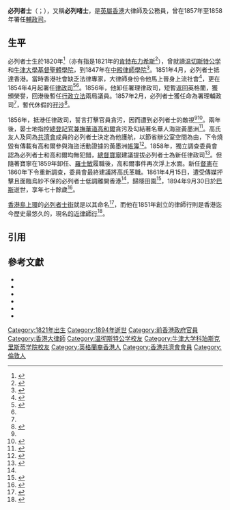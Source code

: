 {{NoteTA
|G1=UK Places
}}
{{Infobox person
| honorific_prefix = [[尊敬的|尊敬的]]
| name = 必列者士
| native_name = William Thomas Bridges
| native_name_lang = en
| image = William Thomas Bridges.png
| birth_date = 1820年
| birth_place = {{GBR-1801}}[[英格蘭|英格蘭]][[肯特郡|肯特]][[布萊克希斯|布力希斯]]
| death_date = {{death date and age|1894|9|30|1820}}
| death_place = {{GBR-1801}}[[英格蘭|英格蘭]][[森麻實郡|森麻實]][[巴斯|巴斯]]
| nationality = {{GBR-1801}}
| occupation = 大律師
| years_active = 
| known_for = 
| notable_works = 
| monuments = [[必列者士街|必列者士街]]
}}
'''必列者士'''（{{lang-en|William Thomas Bridges}}；{{bd|1820年||1894年|9月30日}}），又稱'''必列啫士'''，是[[英屬香港|英屬香港]]大律師及公務員，曾在1857年至1858年署任[[香港特別行政區政務司司長|輔政司]]。

== 生平 ==
必列者士生於1820年<ref name=":0">{{Cite web|title=議員資料庫－William Thomas BRIDGES|url=https://app.legco.gov.hk/member_front/chinese/library/member_detail.aspx?id=752|accessdate=2021-02-28|publisher=香港立法會|archive-date=2022-02-08|archive-url=https://web.archive.org/web/20220208041405/https://app.legco.gov.hk/member_front/chinese/library/member_detail.aspx?id=752}}</ref>（亦有指是1821年的[[肯特郡|肯特]][[布萊克希斯|布力希斯]]<ref>{{cite web|title=William T Bridges|work={{tsl|en|Census in the United Kingdom|英國人口普查|1891年人口普查}}|accessdate=2019-07-11|url=https://search.ancestry.co.uk/cgi-bin/sse.dll?indiv=1&dbid=6598&h=3041119&tid=&pid=&usePUB=true&_phsrc=ulL42&_phstart=successSource|publisher ={{tsl|en|Ancestry.co.uk}}}}{{subscription}}</ref>），曾就讀[[温切斯特公学|温切斯特公学]]和[[牛津大學基督聖體學院|牛津大學基督聖體學院]]，到1847年在[[中殿律師學院|中殿律師學院]]{{tsl|en|called to the Bar|取得大律師資格}}<ref>{{harvnb|Wainewright|1905|p=7}}</ref>。1851年4月，必列者士抵達香港。當時香港社會缺乏法律專家，大律師身份令他馬上晉身上流社會<ref>{{harvnb|Tsang|2007|p=5}}</ref>，更在1854年4月起署任[[香港特別行政區律政司司長|律政司]]<ref name="Endacott125">{{harvnb|Endacott|2005|p=125}}</ref><ref name=":0" />。1856年，他卸任署理律政司，短暫返回英格蘭，獲頒榮譽{{tsl|en|Doctorate of Civil Law|民法博士學位}}，回港後暫任[[香港特別行政區行政會議|行政]][[香港立法會|立法]]兩局議員。1857年2月，必列者士獲任命為署理輔政司<ref name=":0" />，暫代休假的[[孖沙|孖沙]]<ref name="Endacott126">{{harvnb|Endacott|2005|p=126}}</ref>。

1856年，{{tsl|en|Thomas Chisholm Anstey|晏士地}}抵港任律政司，誓言打擊官員貪污，因而遭到必列者士的敵視<ref name="Endacott126" /><ref>{{harvnb|Munn|2009|p=310}}</ref>。兩年後，晏士地指控[[民政事務局局長|總登記官兼撫華道]][[高和爾|高和爾]]貪污及勾結著名華人海盜黃墨洲<ref>{{harvnb|徐|2003|p=91}}</ref>。高氏友人及同為[[共濟會|共濟會]]成員的必列者士決定為他護航，以節省辦公室空間為由，下令燒毀有傳載有高和爾參與海盜活動證據的黃墨洲[[帳簿|帳簿]]<ref>{{harvnb|Munn|2000|p=22}}</ref>。1858年，獨立調查委員會認為必列者士和高和爾均無犯錯，[[香港總督|總督]][[寶寧|寶寧]]建議提拔必列者士為新任律政司<ref name="Endacott128">{{harvnb|Endacott|2005|p=128}}</ref>。但隨著寶寧在1859年卸任、[[羅士敏|羅士敏]]履職後，高和爾事件再次浮上水面。新任[[督憲|督憲]]在1860年下令重新調查，委員會最終建議將高氏革職。1861年4月15日，遭受傳媒抨擊且面臨烏紗不保的必列者士低調離開香港<ref name="Endacott128" />，歸隱田園<ref>{{harvnb|Endacott|2005|p=129}}</ref>，1894年9月30日於[[巴斯|巴斯]]逝世，享年七十餘歲<ref>{{cite journal|title=Births, Marriages, and Deaths|journal=The Solicitors' Journal and Reporter|volume=38|date=1894-10-06|page=774}}</ref>。

[[香港島|香港島]][[上環|上環]]的[[必列者士街|必列者士街]]就是以其命名<ref>{{cite web|url=http://www.hk-place.com/view.php?id=330|title=香港地方|access-date=2019-07-11|archive-date=2007-12-24|archive-url=https://web.archive.org/web/20071224163439/http://www.hk-place.com/view.php?id=330|dead-url=no}}</ref>，而他在1851年創立的律師行則是香港迄今歷史最悠久的，現名[[的近律師行|的近律師行]]<ref>{{cite web|url=https://www.deacons.com/our-firm/history.html|title=Our Heritage|publisher=Deacons|access-date=2019-07-11|archive-date=2020-09-23|archive-url=https://web.archive.org/web/20200923181741/https://www.deacons.com/our-firm/history.html|dead-url=no}}</ref>。

== 引用 ==
{{reflist|30em}}

== 參考文獻 ==
{{refbegin}}
* {{Cite book|last=徐|first=承恩|url=https://www.worldcat.org/oclc/1057017902|title=城邦舊事: 十二本書看香港本土史 (修訂版)|year=2016|publisher=|isbn=9789888380381|location=Hong Kong|oclc=1057017902|ref=harv}}
*{{cite book|ref=harv|last=Endacott|first=G. B.|year=2005|orig-year=1962|author-link=顏德固|title=A Biographical Sketch-book of Early Hong Kong|place=香港|publisher=香港大學出版社|url=https://books.google.com/books?id=Po5FBAAAQBAJ|isbn=9622097421|access-date=2020-12-16|archive-date=2022-04-18|archive-url=https://web.archive.org/web/20220418075658/https://books.google.com/books?id=Po5FBAAAQBAJ}}
*{{cite book|ref=harv|last=Munn|first=Christopher|year=2000|editor-last=Bicker|editor-first=Robert|editor-last2=Henriot|editor-first2=Christian|chapter=Colonialism 'in a Chinese atmosphere': the Caldwell affair and the perils of collaboration in early colonial Hong Kong|title=New Frontiers: Imperialism's New Communities in East Asia, 1842–1953|place=曼徹斯特、紐約|publisher=曼徹斯特大學出版社|pages=12–37|isbn=0719056047|chapter-url=https://books.google.com/books?id=OmW7AAAAIAAJ&pg=PA12|access-date=2020-12-16|archive-date=2022-05-10|archive-url=https://web.archive.org/web/20220510152311/https://books.google.com/books?id=OmW7AAAAIAAJ&pg=PA12}}
*{{cite book|ref=harv|last=Munn|first=Christopher|author-mask=6|year=2009|title=Anglo-China: Chinese People and British Rule in Hong Kong, 1841–1880|edition=2nd|place=香港|publisher=香港大學出版社|url=https://books.google.com/books?id=rHUgBAAAQBAJ|isbn=9789622099517|access-date=2020-12-16|archive-date=2022-02-09|archive-url=https://web.archive.org/web/20220209142132/https://books.google.com/books?id=rHUgBAAAQBAJ}}
*{{cite book|ref=harv|last=Tsang|first=Steve|author-link=曾銳生|year=2007|title=Governing Hong Kong: Administrative Officers from the Nineteenth Century to the Handover to China, 1862–1997|place=倫敦、紐約|publisher=I.B. Tauris|url=https://books.google.com/books?id=zDgBAwAAQBAJ|isbn=9781845115258|access-date=2020-12-16|archive-date=2022-04-18|archive-url=https://web.archive.org/web/20220418075700/https://books.google.com/books?id=zDgBAwAAQBAJ}}
*{{cite journal|ref=harv|last=Wainewright|first=John B.|title=Bridges, a Winchester Commoner|journal={{tsl|en|Notes and Queries}}|year=1905|series=10|volume=4|issue=54|pages=7–8|doi=10.1093/nq/s10-III.54.7d}}
{{refend}}

{{authority control}}

{{DEFAULTSORT:Bridges, William Thomas}}
[[Category:1821年出生|Category:1821年出生]]
[[Category:1894年逝世|Category:1894年逝世]]
[[Category:前香港政府官員|Category:前香港政府官員]]
[[Category:香港大律師|Category:香港大律師]]
[[Category:温彻斯特公学校友|Category:温彻斯特公学校友]]
[[Category:牛津大学科珀斯克里斯蒂学院校友|Category:牛津大学科珀斯克里斯蒂学院校友]]
[[Category:英格蘭裔香港人|Category:英格蘭裔香港人]]
[[Category:香港共濟會會員|Category:香港共濟會會員]]
[[Category:倫敦人|Category:倫敦人]]